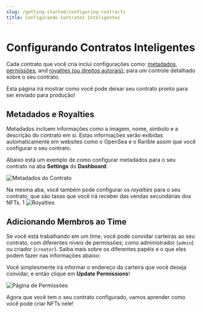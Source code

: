 ```yaml
---
slug: /getting-started/configuring-contracts
title: Configurando Contratos Inteligentes
---
```



# Configurando Contratos Inteligentes

Cada contrato que você cria inclui configurações como:
[metadados](/sdk/advanced-features/contract-settings#contract-metadata),
[permissões](/sdk/advanced-features/permission-controls), and
[royalties (ou direitos autorais)](/sdk/advanced-features/contract-settings#royalty-fees);
para um controle detalhado sobre o seu contrato.

Esta página irá mostrar como você pode deixar seu contrato pronto para ser enviado para produção!

## Metadados e Royalties

Metadados incluem informações como a imagem, nome, símbolo e a descrição do contrato em sí.
Estas informações serão exibidas automaticamente em websites como o OpenSea e o Rarible assim que você configurar o seu contrato.

Abaixo está um exemplo de como configurar metadados para o seu contrato na aba **Settings** do **Dashboard**:

![Metadados do Contrato](./assets/contract-metadata.png)

Na mesma aba, você também pode configurar os _royalties_ para o seu contrato; que são taxas que você irá receber das vendas secundárias dos NFTs.
1
![Royalties](./assets/royalties.png)

## Adicionando Membros ao Time

Se você está trabalhando em um time, você pode convidar carteiras ao seu contrato, com diferentes níveis de permissões; como
administrador (`admin`) ou criador (`creator`). Saiba mais sobre os diferentes papéis e o que eles podem fazer nas informações abaixo:

<div className="row" style={{ marginBottom: 24 }}>
  <div className="col col--12" style={{ marginTop: 8 }}>
    <QuickstartCard
      name="Controle de Permissões dos Contratos"
      link="/sdk/advanced-features/permission-controls"
      image="/assets/icons/teams.png"
    />
  </div>
</div>

Você simplesmente irá informar o endereço da carteira que você deseja convidar, e então clique em **Update Permissions**!

![Página de Permissões](./assets/permissions-2.png)

Agora que você tem o seu contrato configurado, vamos aprender como você pode criar NFTs nele!

<div className="row" style={{ marginBottom: 24 }}>
  <div className="col col--12" style={{ marginTop: 8 }}>
    <QuickstartCard
      name="Criando e Disponibilizando NFTs"
      link="/getting-started/creating-nfts"
      image="/assets/icons/drop.png"
    />
  </div>
</div>
